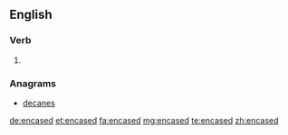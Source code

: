 ==English==

===Verb===
{{head|en}}

# {{en-past of|encase}}

===Anagrams===
* [[decanes#English|decanes]]

[[de:encased]]
[[et:encased]]
[[fa:encased]]
[[mg:encased]]
[[te:encased]]
[[zh:encased]]
